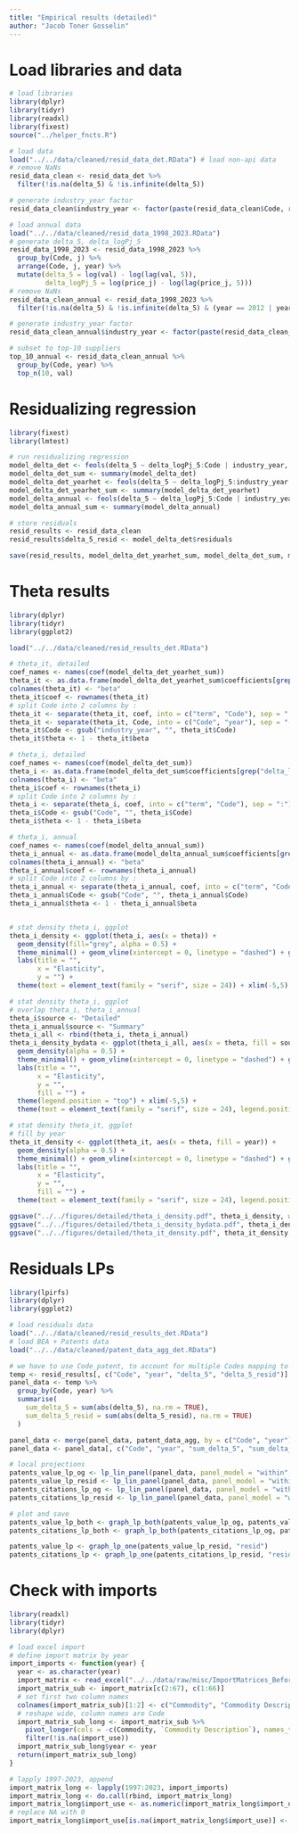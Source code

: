 ```yaml
---
title: "Empirical results (detailed)"
author: "Jacob Toner Gosselin"
---
```


# Load libraries and data

```r
# load libraries
library(dplyr)
library(tidyr)
library(readxl)
library(fixest)
source("../helper_fncts.R")

# load data
load("../../data/cleaned/resid_data_det.RData") # load non-api data
# remove NaNs 
resid_data_clean <- resid_data_det %>%
  filter(!is.na(delta_5) & !is.infinite(delta_5))

# generate industry_year factor
resid_data_clean$industry_year <- factor(paste(resid_data_clean$Code, resid_data_clean$year, sep = "-"))

# load annual data
load("../../data/cleaned/resid_data_1998_2023.RData")
# generate delta_5, delta_logPj_5
resid_data_1998_2023 <- resid_data_1998_2023 %>%
  group_by(Code, j) %>%
  arrange(Code, j, year) %>%
  mutate(delta_5 = log(val) - log(lag(val, 5)),
         delta_logPj_5 = log(price_j) - log(lag(price_j, 5))) 
# remove NaNs 
resid_data_clean_annual <- resid_data_1998_2023 %>%
  filter(!is.na(delta_5) & !is.infinite(delta_5) & (year == 2012 | year == 2017)) # note that I'm subsetting to the relevant years 

# generate industry_year factor
resid_data_clean_annual$industry_year <- factor(paste(resid_data_clean_annual$Code, resid_data_clean_annual$year, sep = "-"))

# subset to top-10 suppliers
top_10_annual <- resid_data_clean_annual %>%
  group_by(Code, year) %>%
  top_n(10, val)
```

# Residualizing regression

```r
library(fixest)
library(lmtest)

# run residualizing regression
model_delta_det <- feols(delta_5 ~ delta_logPj_5:Code | industry_year, data = resid_data_clean)
model_delta_det_sum <- summary(model_delta_det)
model_delta_det_yearhet <- feols(delta_5 ~ delta_logPj_5:industry_year | industry_year, data = resid_data_clean)
model_delta_det_yearhet_sum <- summary(model_delta_det_yearhet)
model_delta_annual <- feols(delta_5 ~ delta_logPj_5:Code | industry_year, data = top_10_annual)
model_delta_annual_sum <- summary(model_delta_annual)

# store residuals 
resid_results <- resid_data_clean
resid_results$delta_5_resid <- model_delta_det$residuals

save(resid_results, model_delta_det_yearhet_sum, model_delta_det_sum, model_delta_annual_sum, file = "../../data/cleaned/resid_results_det.RData")
```

# Theta results

```r
library(dplyr)
library(tidyr)
library(ggplot2)

load("../../data/cleaned/resid_results_det.RData")

# theta_it, detailed
coef_names <- names(coef(model_delta_det_yearhet_sum))
theta_it <- as.data.frame(model_delta_det_yearhet_sum$coefficients[grep("delta_logPj_5:", coef_names, value = TRUE)])
colnames(theta_it) <- "beta"
theta_it$coef <- rownames(theta_it)
# split Code into 2 columns by :
theta_it <- separate(theta_it, coef, into = c("term", "Code"), sep = ":")
theta_it <- separate(theta_it, Code, into = c("Code", "year"), sep = "-")
theta_it$Code <- gsub("industry_year", "", theta_it$Code)
theta_it$theta <- 1 - theta_it$beta

# theta_i, detailed
coef_names <- names(coef(model_delta_det_sum))
theta_i <- as.data.frame(model_delta_det_sum$coefficients[grep("delta_logPj_5:", coef_names, value = TRUE)])
colnames(theta_i) <- "beta"
theta_i$coef <- rownames(theta_i)
# split Code into 2 columns by :
theta_i <- separate(theta_i, coef, into = c("term", "Code"), sep = ":")
theta_i$Code <- gsub("Code", "", theta_i$Code)
theta_i$theta <- 1 - theta_i$beta

# theta_i, annual
coef_names <- names(coef(model_delta_annual_sum))
theta_i_annual <- as.data.frame(model_delta_annual_sum$coefficients[grep("delta_logPj_5:", coef_names, value = TRUE)])
colnames(theta_i_annual) <- "beta"
theta_i_annual$coef <- rownames(theta_i_annual)
# split Code into 2 columns by :
theta_i_annual <- separate(theta_i_annual, coef, into = c("term", "Code"), sep = ":")
theta_i_annual$Code <- gsub("Code", "", theta_i_annual$Code)
theta_i_annual$theta <- 1 - theta_i_annual$beta


# stat density theta_i, ggplot
theta_i_density <- ggplot(theta_i, aes(x = theta)) +
  geom_density(fill="grey", alpha = 0.5) +
  theme_minimal() + geom_vline(xintercept = 0, linetype = "dashed") + geom_vline(xintercept = 1, linetype = "dashed") +
  labs(title = "",
       x = "Elasticity",
       y = "") +
  theme(text = element_text(family = "serif", size = 24)) + xlim(-5,5)

# stat density theta_i, ggplot
# overlap theta_i, theta_i_annual
theta_i$source <- "Detailed"
theta_i_annual$source <- "Summary"
theta_i_all <- rbind(theta_i, theta_i_annual)
theta_i_density_bydata <- ggplot(theta_i_all, aes(x = theta, fill = source)) +
  geom_density(alpha = 0.5) +
  theme_minimal() + geom_vline(xintercept = 0, linetype = "dashed") + geom_vline(xintercept = 1, linetype = "dashed") +
  labs(title = "",
       x = "Elasticity",
       y = "",
       fill = "") +
  theme(legend.position = "top") + xlim(-5,5) +
  theme(text = element_text(family = "serif", size = 24), legend.position = "bottom")

# stat density theta_it, ggplot
# fill by year
theta_it_density <- ggplot(theta_it, aes(x = theta, fill = year)) +
  geom_density(alpha = 0.5) +
  theme_minimal() + geom_vline(xintercept = 0, linetype = "dashed") + geom_vline(xintercept = 1, linetype = "dashed") +
  labs(title = "",
       x = "Elasticity",
       y = "",
       fill = "") +
  theme(text = element_text(family = "serif", size = 24), legend.position = "bottom") + xlim(-5,5)

ggsave("../../figures/detailed/theta_i_density.pdf", theta_i_density, width = 9, height = 9)
ggsave("../../figures/detailed/theta_i_density_bydata.pdf", theta_i_density_bydata, width = 9, height = 9)
ggsave("../../figures/detailed/theta_it_density.pdf", theta_it_density, width = 9, height = 9)
```

# Residuals LPs

```r
library(lpirfs)
library(dplyr)
library(ggplot2)

# load residuals data
load("../../data/cleaned/resid_results_det.RData")
# load BEA + Patents data
load("../../data/cleaned/patent_data_agg_det.RData")

# we have to use Code_patent, to account for multiple Codes mapping to some NAICS 3-digit 
temp <- resid_results[, c("Code", "year", "delta_5", "delta_5_resid")]
panel_data <- temp %>%
  group_by(Code, year) %>%
  summarise(
    sum_delta_5 = sum(abs(delta_5), na.rm = TRUE),
    sum_delta_5_resid = sum(abs(delta_5_resid), na.rm = TRUE)
  )

panel_data <- merge(panel_data, patent_data_agg, by = c("Code", "year"), all.x = FALSE, all.y = TRUE)
panel_data <- panel_data[, c("Code", "year", "sum_delta_5", "sum_delta_5_resid", "patents_xi_real", "patents_num", "patents_cites")]

# local projections
patents_value_lp_og <- lp_lin_panel(panel_data, panel_model = "within", panel_effect = "twoways", robust_cov = "vcovHC", robust_method = "white1", diff_shock = FALSE, endog_data = "sum_delta_5", shock = "patents_xi_real", confint = 1, hor = 10, cumul_mult = FALSE)
patents_value_lp_resid <- lp_lin_panel(panel_data, panel_model = "within", panel_effect = "twoways", robust_cov = "vcovHC", robust_method = "white1", diff_shock = FALSE, endog_data = "sum_delta_5_resid", shock = "patents_xi_real", confint = 1, hor = 10, cumul_mult = FALSE)
patents_citations_lp_og <- lp_lin_panel(panel_data, panel_model = "within", panel_effect = "twoways", robust_cov = "vcovHC", robust_method = "white1", diff_shock = FALSE, endog_data = "sum_delta_5", shock = "patents_cites", confint = 1, hor = 10, cumul_mult = FALSE)
patents_citations_lp_resid <- lp_lin_panel(panel_data, panel_model = "within", panel_effect = "twoways", robust_cov = "vcovHC", robust_method = "white1", diff_shock = FALSE, endog_data = "sum_delta_5_resid", shock = "patents_cites", confint = 1, hor = 10, cumul_mult = FALSE)

# plot and save
patents_value_lp_both <- graph_lp_both(patents_value_lp_og, patents_value_lp_resid)
patents_citations_lp_both <- graph_lp_both(patents_citations_lp_og, patents_citations_lp_resid)

patents_value_lp <- graph_lp_one(patents_value_lp_resid, "resid")
patents_citations_lp <- graph_lp_one(patents_citations_lp_resid, "resid")
```

# Check with imports

```r
library(readxl)
library(tidyr)
library(dplyr)

# load excel import 
# define import matrix by year
import_imports <- function(year) {
  year <- as.character(year)
  import_matrix <- read_excel("../../data/raw/misc/ImportMatrices_Before_Redefinitions_SUM_1997-2023.xlsx", sheet = year, skip = 5)
  import_matrix_sub <- import_matrix[c(2:67), c(1:66)]
  # set first two column names
  colnames(import_matrix_sub)[1:2] <- c("Commodity", "Commodity Description")
  # reshape wide, column names are Code
  import_matrix_sub_long <- import_matrix_sub %>%
    pivot_longer(cols = -c(Commodity, `Commodity Description`), names_to = "Code", values_to = "import_use") %>%
    filter(!is.na(import_use))
  import_matrix_sub_long$year <- year
  return(import_matrix_sub_long)
}

# lapply 1997-2023, append
import_matrix_long <- lapply(1997:2023, import_imports)
import_matrix_long <- do.call(rbind, import_matrix_long)
import_matrix_long$import_use <- as.numeric(import_matrix_long$import_use)
# replace NA with 0
import_matrix_long$import_use[is.na(import_matrix_long$import_use)] <- 0
```
